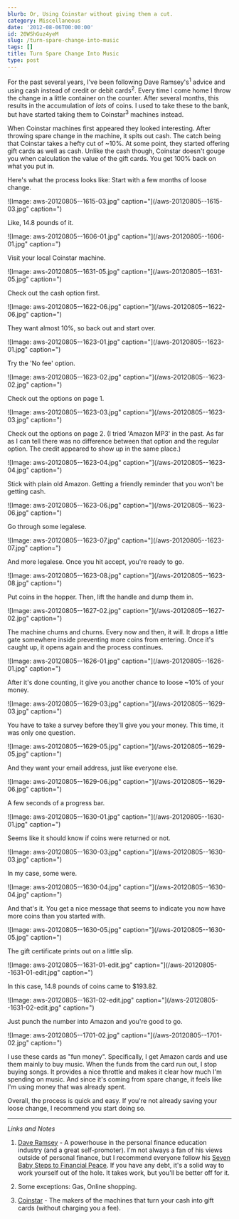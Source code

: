 ```yaml
---
blurb: Or, Using Coinstar without giving them a cut.
category: Miscellaneous
date: '2012-08-06T00:00:00'
id: 20WShGuz4yeM
slug: /turn-spare-change-into-music
tags: []
title: Turn Spare Change Into Music
type: post
---
```


For the past several years, I've been following Dave Ramsey's<sup>1</sup> advice and using cash instead of credit or debit cards<sup>2</sup>. Every time I come home I throw the change in a little container on the counter. After several months, this results in the accumulation of _lots_ of coins. I used to take these to the bank, but have started taking them to Coinstar<sup>3</sup> machines instead.

When Coinstar machines first appeared they looked interesting. After throwing spare change in the machine, it spits out cash. The catch being that Coinstar takes a hefty cut of ~10%. At some point, they started offering gift cards as well as cash. Unlike the cash though, Coinstar doesn't gouge you when calculation the value of the gift cards. You get 100% back on what you put in.

Here's what the process looks like: Start with a few months of loose change.

![Image: aws-20120805--1615-03.jpg" caption="](/aws-20120805--1615-03.jpg" caption=")

Like, 14.8 pounds of it.

![Image: aws-20120805--1606-01.jpg" caption="](/aws-20120805--1606-01.jpg" caption=")

Visit your local Coinstar machine.

![Image: aws-20120805--1631-05.jpg" caption="](/aws-20120805--1631-05.jpg" caption=")

Check out the cash option first.

![Image: aws-20120805--1622-06.jpg" caption="](/aws-20120805--1622-06.jpg" caption=")

They want almost 10%, so back out and start over.

![Image: aws-20120805--1623-01.jpg" caption="](/aws-20120805--1623-01.jpg" caption=")

Try the 'No fee' option.

![Image: aws-20120805--1623-02.jpg" caption="](/aws-20120805--1623-02.jpg" caption=")

Check out the options on page 1.

![Image: aws-20120805--1623-03.jpg" caption="](/aws-20120805--1623-03.jpg" caption=")

Check out the options on page 2. (I tried 'Amazon MP3' in the past. As far as I can tell there was no difference between that option and the regular option. The credit appeared to show up in the same place.)

![Image: aws-20120805--1623-04.jpg" caption="](/aws-20120805--1623-04.jpg" caption=")

Stick with plain old Amazon. Getting a friendly reminder that you won't be getting cash.

![Image: aws-20120805--1623-06.jpg" caption="](/aws-20120805--1623-06.jpg" caption=")

Go through some legalese.

![Image: aws-20120805--1623-07.jpg" caption="](/aws-20120805--1623-07.jpg" caption=")

And more legalese. Once you hit accept, you're ready to go.

![Image: aws-20120805--1623-08.jpg" caption="](/aws-20120805--1623-08.jpg" caption=")

Put coins in the hopper. Then, lift the handle and dump them in.

![Image: aws-20120805--1627-02.jpg" caption="](/aws-20120805--1627-02.jpg" caption=")

The machine churns and churns. Every now and then, it will. It drops a little gate somewhere inside preventing more coins from entering. Once it's caught up, it opens again and the process continues.

![Image: aws-20120805--1626-01.jpg" caption="](/aws-20120805--1626-01.jpg" caption=")

After it's done counting, it give you another chance to loose ~10% of your money.

![Image: aws-20120805--1629-03.jpg" caption="](/aws-20120805--1629-03.jpg" caption=")

You have to take a survey before they'll give you your money. This time, it was only one question.

![Image: aws-20120805--1629-05.jpg" caption="](/aws-20120805--1629-05.jpg" caption=")

And they want your email address, just like everyone else.

![Image: aws-20120805--1629-06.jpg" caption="](/aws-20120805--1629-06.jpg" caption=")

A few seconds of a progress bar.

![Image: aws-20120805--1630-01.jpg" caption="](/aws-20120805--1630-01.jpg" caption=")

Seems like it should know if coins were returned or not.

![Image: aws-20120805--1630-03.jpg" caption="](/aws-20120805--1630-03.jpg" caption=")

In my case, some were.

![Image: aws-20120805--1630-04.jpg" caption="](/aws-20120805--1630-04.jpg" caption=")

And that's it. You get a nice message that seems to indicate you now have more coins than you started with.

![Image: aws-20120805--1630-05.jpg" caption="](/aws-20120805--1630-05.jpg" caption=")

The gift certificate prints out on a little slip.

![Image: aws-20120805--1631-01-edit.jpg" caption="](/aws-20120805--1631-01-edit.jpg" caption=")

In this case, 14.8 pounds of coins came to $193.82.

![Image: aws-20120805--1631-02-edit.jpg" caption="](/aws-20120805--1631-02-edit.jpg" caption=")

Just punch the number into Amazon and you're good to go.

![Image: aws-20120805--1701-02.jpg" caption="](/aws-20120805--1701-02.jpg" caption=")

I use these cards as "fun money". Specifically, I get Amazon cards and use them mainly to buy music. When the funds from the card run out, I stop buying songs. It provides a nice throttle and makes it clear how much I'm spending on music. And since it's coming from spare change, it feels like I'm using money that was already spent. 

Overall, the process is quick and easy. If you're not already saving your loose change, I recommend you start doing so. 


---


_Links and Notes_

1. [Dave Ramsey](http://www.daveramsey.com/) - A powerhouse in the personal finance education industry (and a great self-promoter). I'm not always a fan of his views outside of personal finance, but I recommend everyone follow his [Seven Baby Steps to Financial Peace](http://www.daveramsey.com/new/baby-steps/). If you have any debt, it's a solid way to work yourself out of the hole. It takes work, but you'll be better off for it. 

2. Some exceptions: Gas, Online shopping. 

3. [Coinstar](https://coinstar.com) - The makers of the machines that turn your cash into gift cards (without charging you a fee).